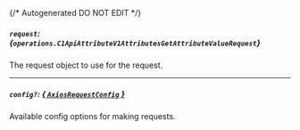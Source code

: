 {/* Autogenerated DO NOT EDIT  */}

##### `request`: *{`operations.C1ApiAttributeV1AttributesGetAttributeValueRequest`}*
The request object to use for the request.
<Collapsible openLabel={Labels.showProperties} closeLabel={Labels.hideProperties}>
    <C1ApiAttributeV1AttributesGetAttributeValueRequest/>
</Collapsible>

---
##### `config?`: [*{ `AxiosRequestConfig` }*](https://axios-http.com/docs/req_config)
Available config options for making requests.


